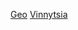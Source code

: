 {{Commons category|Geography of Vinnytsia Oblast}}
[[Category:文尼察州|Geo]]
[[Category:烏克蘭各州地理|Vinnytsia]]